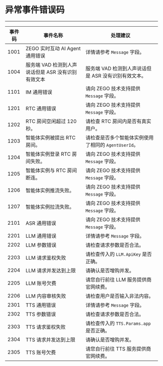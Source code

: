 # 异常事件错误码

---

| 事件码 | 事件名称 | 处理建议 |
| --- | --- | --- |
| 1001 | ZEGO 实时互动 AI Agent 通用错误 | 详情请参考 `Message` 字段。 |
| 1004 | 服务端 VAD 检测到人声说话但是 ASR 没有识别有效文本 | 服务端 VAD 检测到人声说话但是 ASR 没有识别有效文本。 |
| 1101 | IM 通用错误 | 请向 ZEGO 技术支持提供 `Message` 字段。 |
| 1201 | RTC 通用错误 | 请向 ZEGO 技术支持提供 `Message` 字段。 |
| 1202 | RTC 房间空闲超过 120 秒。 | 请检查 RTC 房间内是否有真实用户。 |
| 1203 | 智能体实例被提出 RTC 房间。 | 请检查是否多个智能体实例使用了相同的 `AgentUserId`。 |
| 1204 | 智能体实例登录 RTC 房间失败。 | 请向 ZEGO 技术支持提供 `Message` 字段。 |
| 1205 | 智能体实例与 RTC 房间断连。 | 请向 ZEGO 技术支持提供 `Message` 字段。 |
| 1206 | 智能体实例推流失败。 | 请向 ZEGO 技术支持提供 `Message` 字段。 |
| 1207 | 智能体实例拉流失败。 | 请向 ZEGO 技术支持提供 `Message` 字段。 |
| 2101 | ASR 通用错误 | 请向 ZEGO 技术支持提供 `Message` 字段。 |
| 2201 | LLM 通用错误 | 详情请参考 `Message` 字段。 |
| 2202 | LLM 参数错误 | 请检查请求参数是否合法。 |
| 2203 | LLM 请求鉴权失败 | 请检查传入的 `LLM.ApiKey` 是否正确。 |
| 2204 | LLM 请求并发达到上限 | 请确认是否增购并发。 |
| 2205 | LLM 账号欠费 | 请您自行前往 LLM 服务提供商官网续费。 |
| 2206 | LLM 内容审核失败 | 请检查用户是否输入非法内容。 |
| 2301 | TTS 通用错误 | 详情请参考 `Message` 字段。 |
| 2302 | TTS 参数错误 | 请检查请求参数是否合法。 |
| 2303 | TTS 请求鉴权失败 | 请检查传入的 `TTS.Params.app` 是否正确。 |
| 2304 | TTS 请求并发达到上限 | 请确认是否增购并发。 |
| 2305 | TTS 账号欠费 | 请您自行前往 TTS 服务提供商官网续费。 |